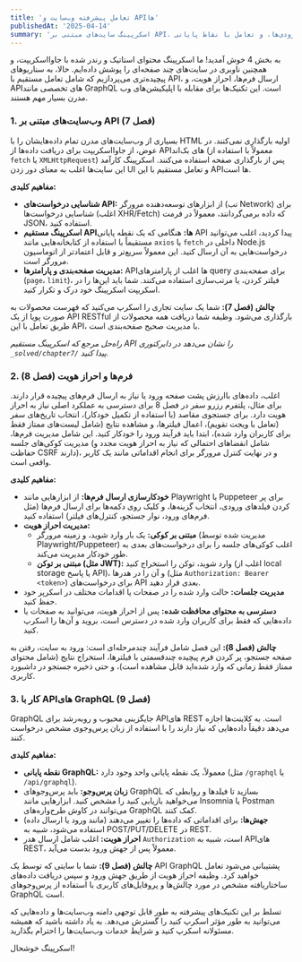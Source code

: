 ```yaml
---
title: 'تعامل پیشرفته وب‌سایت و APIها'
publishedAt: '2025-04-14'
summary: 'اسکرپینگ سایت‌های مبتنی بر API، مدیریت فرم‌ها و ورودی‌ها، و تعامل با نقاط پایانی GraphQL را بیاموزید.'
---
```


به بخش 4 خوش آمدید! ما اسکرپینگ محتوای استاتیک و رندر شده با جاوااسکریپت، و همچنین ناوبری در سایت‌های چند صفحه‌ای را پوشش داده‌ایم. حالا، به سناریوهای پیچیده‌تری می‌پردازیم که شامل تعامل مستقیم با API، ارسال فرم‌ها، احراز هویت، و APIهای تخصصی مانند GraphQL است. این تکنیک‌ها برای مقابله با اپلیکیشن‌های وب مدرن بسیار مهم هستند.

### 1. وب‌سایت‌های مبتنی بر API (فصل 7)

بسیاری از وب‌سایت‌های مدرن تمام داده‌هایشان را با HTML اولیه بارگذاری نمی‌کنند. در عوض، از جاوااسکریپت برای دریافت داده‌ها از APIهای بک‌اند (معمولاً با استفاده از `fetch` یا `XMLHttpRequest`) پس از بارگذاری صفحه استفاده می‌کنند. اسکرپینگ کارآمد این سایت‌ها اغلب به معنای دور زدن UI و تعامل مستقیم با این APIها است.

**مفاهیم کلیدی:**

*   **شناسایی درخواست‌های API:** از ابزارهای توسعه‌دهنده مرورگر (تب Network) برای شناسایی درخواست‌ها (اغلب XHR/Fetch) که داده برمی‌گردانند، معمولاً در فرمت JSON، استفاده کنید.
*   **اسکرپینگ مستقیم APIها:** هنگامی که یک نقطه پایانی API پیدا کردید، اغلب می‌توانید مستقیماً با استفاده از کتابخانه‌هایی مانند `axios` یا `fetch` داخلی در Node.js درخواست‌هایی به آن ارسال کنید. این معمولاً سریع‌تر و قابل اعتمادتر از اتوماسیون مرورگر است.
*   **مدیریت صفحه‌بندی و پارامترها:** APIها اغلب از پارامترهای query برای صفحه‌بندی (`page`، `limit`)، فیلتر کردن، یا مرتب‌سازی استفاده می‌کنند. شما باید این‌ها را در اسکریپت اسکرپینگ خود درک و تکرار کنید.

**چالش (فصل 7):** شما یک سایت تجاری را اسکرپ می‌کنید که فهرست محصولات به صورت پویا از یک API RESTful بارگذاری می‌شود. وظیفه شما دریافت همه محصولات از طریق تعامل با این API، با مدیریت صحیح صفحه‌بندی است.

*راه‌حل مرجع که اسکرپینگ مستقیم API را نشان می‌دهد در دایرکتوری `_solved/chapter7/` پیدا کنید.*

### 2. فرم‌ها و احراز هویت (فصل 8)

اغلب، داده‌های باارزش پشت صفحه ورود یا نیاز به ارسال فرم‌های پیچیده قرار دارند. برای مثال، پلتفرم رزرو سفر در فصل 8 برای دسترسی به عملکرد اصلی نیاز به احراز هویت دارد. برای جستجوی مقاصد (با استفاده از تکمیل خودکار)، انتخاب تاریخ‌های سفر (تعامل با ویجت تقویم)، اعمال فیلترها، و مشاهده نتایج (شامل لیست‌های ممتاز فقط برای کاربران وارد شده)، ابتدا باید فرآیند ورود را خودکار کنید. این شامل مدیریت فرم‌ها، مدیریت کوکی‌های جلسه (شامل انقضاهای احتمالی که نیاز به احراز هویت مجدد و حفاظت CSRF دارند)، و در نهایت کنترل مرورگر برای انجام اقداماتی مانند یک کاربر واقعی است.

**مفاهیم کلیدی:**

*   **خودکارسازی ارسال فرم‌ها:** از ابزارهایی مانند Playwright یا Puppeteer برای پر کردن فیلدهای ورودی، انتخاب گزینه‌ها، و کلیک روی دکمه‌ها برای ارسال فرم‌ها (مثل فرم‌های ورود، نوار جستجو، کنترل‌های فیلتر) استفاده کنید.
*   **مدیریت احراز هویت:**
    *   **مبتنی بر کوکی:** یک بار وارد شوید، و زمینه مرورگر (مدیریت شده توسط Playwright/Puppeteer) اغلب کوکی‌های جلسه را برای درخواست‌های بعدی به طور خودکار مدیریت می‌کند.
    *   **مبتنی بر توکن (مثل JWT):** وارد شوید، توکن را استخراج کنید (اغلب از local storage یا پاسخ API)، و آن را در هدرها (مثل `Authorization: Bearer <token>`) برای درخواست‌های API بعدی قرار دهید.
*   **مدیریت جلسات:** حالت وارد شده را در صفحات یا اقدامات مختلف در اسکرپر خود حفظ کنید.
*   **دسترسی به محتوای محافظت شده:** پس از احراز هویت، می‌توانید به صفحات یا داده‌هایی که فقط برای کاربران وارد شده در دسترس است، بروید و آن‌ها را اسکرپ کنید.

**چالش (فصل 8):** این فصل شامل فرآیند چندمرحله‌ای است: ورود به سایت، رفتن به صفحه جستجو، پر کردن فرم پیچیده چندقسمتی با فیلترها، استخراج نتایج (شامل محتوای ممتاز فقط زمانی که وارد شده‌اید قابل مشاهده است)، و حتی ذخیره جستجو در داشبورد کاربری.

### 3. کار با APIهای GraphQL (فصل 9)

GraphQL جایگزینی محبوب و روبه‌رشد برای APIهای REST است. به کلاینت‌ها اجازه می‌دهد دقیقاً داده‌هایی که نیاز دارند را با استفاده از زبان پرس‌وجوی مشخص درخواست کنند.

**مفاهیم کلیدی:**

*   **نقطه پایانی GraphQL:** معمولاً، یک نقطه پایانی واحد وجود دارد (مثل `/graphql` یا `/api/graphql`).
*   **زبان پرس‌وجو:** باید پرس‌وجوهای GraphQL بسازید تا فیلدها و روابطی که می‌خواهید بازیابی کنید را مشخص کنید. ابزارهایی مانند Insomnia یا Postman می‌توانند در کاوش طرح‌واره‌های GraphQL کمک کنند.
*   **جهش‌ها:** برای اقداماتی که داده‌ها را تغییر می‌دهند (مانند ورود یا ارسال داده) استفاده می‌شود، شبیه به POST/PUT/DELETE در REST.
*   **احراز هویت:** اغلب شامل ارسال هدر `Authorization` است، شبیه به APIهای REST، معمولاً پس از جهش ورود بدست می‌آید.

**چالش (فصل 9):** شما با سایتی که توسط یک API GraphQL پشتیبانی می‌شود تعامل خواهید کرد. وظیفه احراز هویت از طریق جهش ورود و سپس دریافت داده‌های ساختاریافته مشخص در مورد چالش‌ها و پروفایل‌های کاربری با استفاده از پرس‌وجوهای GraphQL است.

تسلط بر این تکنیک‌های پیشرفته به طور قابل توجهی دامنه وب‌سایت‌ها و داده‌هایی که می‌توانید به طور مؤثر اسکرپ کنید را گسترش می‌دهد. به یاد داشته باشید که همیشه مسئولانه اسکرپ کنید و شرایط خدمات وب‌سایت‌ها را احترام بگذارید.

اسکرپینگ خوشحال!